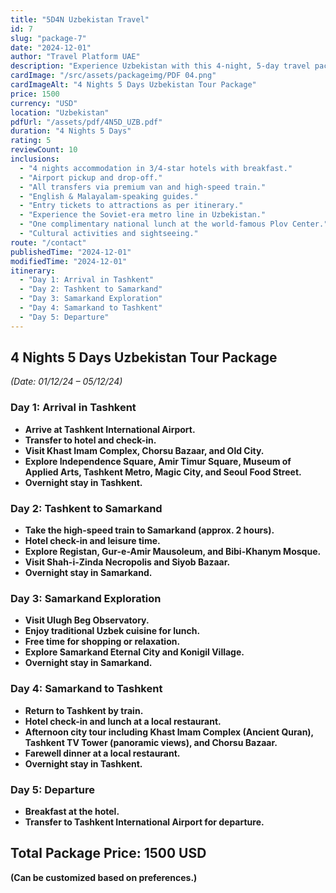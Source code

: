 ```yaml
---
title: "5D4N Uzbekistan Travel"
id: 7
slug: "package-7"
date: "2024-12-01"
author: "Travel Platform UAE"
description: "Experience Uzbekistan with this 4-night, 5-day travel package. Explore historic cities, cultural sites, and breathtaking landscapes."
cardImage: "/src/assets/packageimg/PDF 04.png"
cardImageAlt: "4 Nights 5 Days Uzbekistan Tour Package"
price: 1500
currency: "USD"
location: "Uzbekistan"
pdfUrl: "/assets/pdf/4N5D_UZB.pdf"
duration: "4 Nights 5 Days"
rating: 5
reviewCount: 10
inclusions:
  - "4 nights accommodation in 3/4-star hotels with breakfast."
  - "Airport pickup and drop-off."
  - "All transfers via premium van and high-speed train."
  - "English & Malayalam-speaking guides."
  - "Entry tickets to attractions as per itinerary."
  - "Experience the Soviet-era metro line in Uzbekistan."
  - "One complimentary national lunch at the world-famous Plov Center."
  - "Cultural activities and sightseeing."
route: "/contact"
publishedTime: "2024-12-01"
modifiedTime: "2024-12-01"
itinerary:
  - "Day 1: Arrival in Tashkent"
  - "Day 2: Tashkent to Samarkand"
  - "Day 3: Samarkand Exploration"
  - "Day 4: Samarkand to Tashkent"
  - "Day 5: Departure"
---
```


## 4 Nights 5 Days Uzbekistan Tour Package  
*(Date: 01/12/24 – 05/12/24)*  

### Day 1: Arrival in Tashkent  
- **Arrive at Tashkent International Airport.**  
- **Transfer to hotel and check-in.**  
- **Visit Khast Imam Complex, Chorsu Bazaar, and Old City.**  
- **Explore Independence Square, Amir Timur Square, Museum of Applied Arts, Tashkent Metro, Magic City, and Seoul Food Street.**  
- **Overnight stay in Tashkent.**  

### Day 2: Tashkent to Samarkand  
- **Take the high-speed train to Samarkand (approx. 2 hours).**  
- **Hotel check-in and leisure time.**  
- **Explore Registan, Gur-e-Amir Mausoleum, and Bibi-Khanym Mosque.**  
- **Visit Shah-i-Zinda Necropolis and Siyob Bazaar.**  
- **Overnight stay in Samarkand.**  

### Day 3: Samarkand Exploration  
- **Visit Ulugh Beg Observatory.**  
- **Enjoy traditional Uzbek cuisine for lunch.**  
- **Free time for shopping or relaxation.**  
- **Explore Samarkand Eternal City and Konigil Village.**  
- **Overnight stay in Samarkand.**  

### Day 4: Samarkand to Tashkent  
- **Return to Tashkent by train.**  
- **Hotel check-in and lunch at a local restaurant.**  
- **Afternoon city tour including Khast Imam Complex (Ancient Quran), Tashkent TV Tower (panoramic views), and Chorsu Bazaar.**  
- **Farewell dinner at a local restaurant.**  
- **Overnight stay in Tashkent.**  

### Day 5: Departure  
- **Breakfast at the hotel.**  
- **Transfer to Tashkent International Airport for departure.**  

## Total Package Price: 1500 USD  
**(Can be customized based on preferences.)**  

